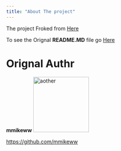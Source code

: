 ```yaml
---
title: "About The project"
---
```


The project Froked from [Here](https://github.com/mmikeww/AHK-v2-script-converter)


To see the Orignal **README.MD** file go [Here](OrignalReadmeFile.qmd)

# Orignal Authr
**mmikeww**
 [![aother](images/image.png){width=150}](link)

 [https://github.com/mmikeww](https://github.com/mmikeww)